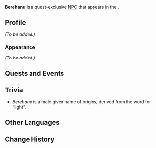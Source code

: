 {{Meta
<!-- Remove this template after adding the missing info -->
|missing_NPC_profile  = yes
<!--
|missing_NPC_idle     = yes
|missing_NPC_dialogue = yes
-->
}}
{{Character Infobox
|type             = Quest NPC
|image            = NPC Berehanu.png
|realname         = <!-- Optional, if different from in-game name -->
|deceased         = <!-- Past (for deceased prior to events of the game) or free response -->
|region           = Natlan
|location         = Natlan
|affiliation      = Flower-Feather Clan
|title            = 

|ancestry         = <!-- Clan/family -->
|father           = 
|mother           = 
|spouse           = 
|sibling          = 
|child            = 
|relative         = 

|voiceEN          = 
|voiceCN          = 
|voiceJP          = 
|voiceKR          = 
}}
'''Berehanu''' is a quest-exclusive [[NPC]] that appears in the {{Quest|A Fuel Named "Fate"}}.
<!--
==Location==
{{subst:#tag:gallery|
NPC Location {{subst:#titleparts:{{subst:PAGENAME}}}}.png{{subst:!}}{{subst:#titleparts:{{subst:PAGENAME}}}}'s location
NPC Location {{subst:#titleparts:{{subst:PAGENAME}}}} Context.png{{subst:!}}Additional context
}}
-->
==Profile==
<!--Detailed story/lore information goes here.-->
''(To be added.)''

===Appearance===
<!--Keep appearance section short and concise. Limit to 2 paragraphs with 3-4 sentences each.-->
''(To be added.)''

==Quests and Events==
{{Quests and Events}}
<!--
==Idle Quotes==
{{Dialogue Start}}
:{{DIcon|Idle}} {{Tx}}
::{{A|VO {{subst:#titleparts:{{subst:PAGENAME}}}} 01.ogg}} "{{Tx}}"
{{Dialogue End}}

==Dialogue==
{{Dialogue Start}}
:'''{{subst:#titleparts:{{subst:PAGENAME}}}}:''' 
:{{DIcon}}
{{Dialogue End}}

==Event Dialogue==
===Event Name===
{{Dialogue Start}}
:'''{{subst:#titleparts:{{subst:PAGENAME}}}}:'''
{{Dialogue End}}
-->
==Trivia ==
*''Berehanu'' is a male given name of {{w|Ethiopia|Ethiopian}} origins, derived from the {{w|Amharic}} word for “light”.
==Other Languages==
{{Other Languages
|default_hidden = 1
|en       = Berehanu
|zhs      = 贝雷哈努
|zhs_rm   = Bèiléihānǔ
|zht      = 貝雷哈努
|zht_rm   = Bèiléihānǔ
|ja       = ベレハヌ
|ja_rm    = Berehanu
|ko       = 베레하누
|es       = Berehanu
|fr       = Berehanu
|ru       = Берехану
|th       = Berehanu
|vi       = Berehanu
|de       = Berehanu
|id       = Berehanu
|pt       = Berehanu
|tr       = Berehanu
|it       = Berehanu
}}

==Change History==
{{Change History|5.1}}
<!--
==References==
{{Reflist}}
-->